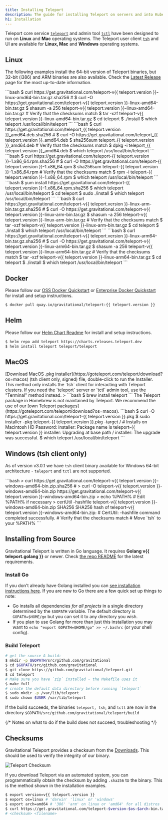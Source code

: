 ```yaml
---
title: Installing Teleport
description: The guide for installing Teleport on servers and into Kubernetes clusters
h1: Installation
---
```


Teleport core service [`teleport`](cli-docs.md#teleport) and admin tool [`tctl`](cli-docs.md#tctl) have been designed to run on **Linux** and **Mac** operating systems. The Teleport user client [`tsh`](cli-docs.md#tsh) and UI are available for **Linux, Mac** and **Windows** operating systems.

## Linux

The following examples install the 64-bit version of Teleport binaries, but
32-bit (i386) and ARM binaries are also available. Check the [Latest
Release](https://gravitational.com/teleport/download/) page for the most
up-to-date information.

<Tabs>
<TabItem label="Tarball">
```bash
$ curl https://get.gravitational.com/teleport-v{{ teleport.version }}-linux-amd64-bin.tar.gz.sha256
# <checksum> <filename>
$ curl -O https://get.gravitational.com/teleport-v{{ teleport.version }}-linux-amd64-bin.tar.gz
$ shasum -a 256 teleport-v{{ teleport.version }}-linux-amd64-bin.tar.gz
# Verify that the checksums match
$ tar -xzf teleport-v{{ teleport.version }}-linux-amd64-bin.tar.gz
$ cd teleport
$ ./install
$ which teleport
/usr/local/bin/teleport
```
</TabItem>
<TabItem label="DEB">
```bash
$ curl https://get.gravitational.com/teleport_{{ teleport.version }}_amd64.deb.sha256
# <checksum> <filename>
$ curl -O https://get.gravitational.com/teleport_{{ teleport.version }}_amd64.deb
$ sha256sum teleport_{{ teleport.version }}_amd64.deb
# Verify that the checksums match
$ dpkg -i teleport_{{ teleport.version }}_amd64.deb
$ which teleport
/usr/local/bin/teleport
```
</TabItem>
<TabItem label="RPM">
```bash
$ curl https://get.gravitational.com/teleport-{{ teleport.version }}-1.x86_64.rpm.sha256
# <checksum> <filename>
$ curl -O https://get.gravitational.com/teleport-{{ teleport.version }}-1.x86_64.rpm
$ sha256sum teleport-{{ teleport.version }}-1.x86_64.rpm
# Verify that the checksums match
$ rpm -i teleport-{{ teleport.version }}-1.x86_64.rpm
$ which teleport
/usr/local/bin/teleport
```
</TabItem>
<TabItem label="Amazon Linux 2">
```bash
$ yum install https://get.gravitational.com/teleport-{{ teleport.version }}-1.x86_64.rpm.sha256
$ which teleport
/usr/local/bin/teleport
$ cd teleport
$ sudo ./install
$ which teleport
/usr/local/bin/teleport
```
</TabItem>
<TabItem label="ARMv7 (32-bit)">
```bash
$ curl https://get.gravitational.com/teleport-v{{ teleport.version }}-linux-arm-bin.tar.gz.sha256
# <checksum> <filename>
$ curl -O https://get.gravitational.com/teleport-v{{ teleport.version }}-linux-arm-bin.tar.gz
$ shasum -a 256 teleport-v{{ teleport.version }}-linux-arm-bin.tar.gz
# Verify that the checksums match
$ tar -xzf teleport-v{{ teleport.version }}-linux-arm-bin.tar.gz
$ cd teleport
$ ./install
$ which teleport
/usr/local/bin/teleport
```
</TabItem>
<TabItem label="ARM64/ARMv8 (64-bit)">
```bash
$ curl https://get.gravitational.com/teleport-v{{ teleport.version }}-linux-arm64-bin.tar.gz.sha256
# <checksum> <filename>
$ curl -O https://get.gravitational.com/teleport-v{{ teleport.version }}-linux-arm64-bin.tar.gz
$ shasum -a 256 teleport-v{{ teleport.version }}-linux-arm64-bin.tar.gz
# Verify that the checksums match
$ tar -xzf teleport-v{{ teleport.version }}-linux-arm64-bin.tar.gz
$ cd teleport
$ ./install
$ which teleport
/usr/local/bin/teleport
```
</TabItem>
</Tabs>

## Docker

Please follow our [OSS Docker Quickstart](quickstart-docker.md) or [Enterprise Docker Quickstart](enterprise/quickstart-enterprise.md#run-teleport-enterprise-using-docker) for install and setup instructions.

```bash
$ docker pull quay.io/gravitational/teleport:{{ teleport.version }}
```

## Helm
Please follow our [Helm Chart Readme](https://github.com/gravitational/teleport/tree/master/examples/chart/teleport) for install and setup instructions.

```bash
$ helm repo add teleport https://charts.releases.teleport.dev
$ helm install teleport teleport/teleport
```

## MacOS

<Tabs>
<TabItem label="Download">
  [Download MacOS .pkg installer](https://goteleport.com/teleport/download?os=macos) (tsh client only, signed) file, double-click to run the Installer.

<Admonition type="note">
This method only installs the `tsh` client for interacting with Teleport clusters.
If you need the `teleport` server or `tctl` admin tool, use the "Terminal" method instead.
</Admonition>>
</TabItem>
<TabItem label="Homebrew">
```bash
$ brew install teleport
```

<Admonition type="note">
The Teleport package in Homebrew is not maintained by Teleport. We recommend the use of our [own Teleport packages](https://goteleport.com/teleport/download?os=macos).
</Admonition>
</TabItem>
<TabItem label="Terminal">
```bash
$ curl -O https://get.gravitational.com/teleport-{{ teleport.version }}.pkg
$ sudo installer -pkg teleport-{{ teleport.version }}.pkg -target / # Installs on Macintosh HD
Password:
installer: Package name is teleport-{{ teleport.version }}
installer: Upgrading at base path /
installer: The upgrade was successful.
$ which teleport
/usr/local/bin/teleport
```
</TabItem>
</Tabs>

## Windows (tsh client only)

As of version v3.0.1 we have `tsh` client binary available for Windows 64-bit
architecture - `teleport` and `tctl` are not supported.

<Tabs>
<TabItem label="Powershell">
```bash
> curl https://get.gravitational.com/teleport-v{{ teleport.version }}-windows-amd64-bin.zip.sha256
# <checksum> <filename>
> curl -O teleport-v{{ teleport.version }}-windows-amd64-bin.zip https://get.gravitational.com/teleport-v{{ teleport.version }}-windows-amd64-bin.zip
> echo %PATH% # Edit %PATH% if necessary
> certUtil -hashfile teleport-v{{ teleport.version }}-windows-amd64-bin.zip SHA256
SHA256 hash of teleport-v{{ teleport.version }}-windows-amd64-bin.zip:
# <checksum> <filename>
CertUtil: -hashfile command completed successfully.
# Verify that the checksums match
# Move `tsh` to your %PATH%
```
</TabItem>
</Tabs>

## Installing from Source

Gravitational Teleport is written in Go language. It requires **Golang v{{ teleport.golang }}**
or newer. Check [the repo
README](https://github.com/gravitational/teleport#building-teleport) for the
latest requirements.

### Install Go

If you don't already have Golang installed you can [see installation
instructions here](https://golang.org/doc/install). If you are new to Go there
are a few quick set up things to note:

- Go installs all dependencies _for all projects_ in a single directory
  determined by the `$GOPATH` variable. The default directory is
  `GOPATH=$HOME/go` but you can set it to any directory you wish.
- If you plan to use Golang for more than just this installation you may want to
  `echo "export GOPATH=$HOME/go" >> ~/.bashrc` (or your shell config).

### Build Teleport

```bash
# get the source & build:
$ mkdir -p $GOPATH/src/github.com/gravitational
$ cd $GOPATH/src/github.com/gravitational
$ git clone https://github.com/gravitational/teleport.git
$ cd teleport
# Make sure you have `zip` installed - the Makefile uses it
$ make full
# create the default data directory before running `teleport`
$ sudo mkdir -p /var/lib/teleport
$ sudo chown $USER /var/lib/teleport
```

If the build succeeds, the binaries `teleport, tsh`, and `tctl` are now in the
directory `$GOPATH/src/github.com/gravitational/teleport/build`

{/* Notes on what to do if the build does not succeed, troubleshooting */}


## Checksums

Gravitational Teleport provides a checksum from the [Downloads](https://gravitational.com/teleport/download/).
This should be used to verify the integrity of our binary.

![Teleport Checksum](../img/teleport-sha.png)

If you download Teleport via an automated system, you can programmatically
obtain the checksum  by adding `.sha256` to the binary. This is the method shown
in the installation examples.

```bash
$ export version=v{{ teleport.version }}
$ export os=linux # 'darwin' 'linux' or 'windows'
$ export arch=amd64 # '386' 'arm' on linux or 'amd64' for all distros
$ curl https://get.gravitational.com/teleport-$version-$os-$arch-bin.tar.gz.sha256
# <checksum> <filename>
```
